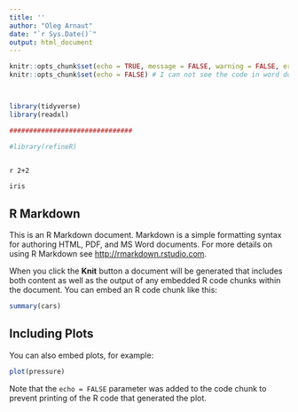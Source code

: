 ```yaml
---
title: ''
author: "Oleg Arnaut"
date: "`r Sys.Date()`"
output: html_document
---
```


```r

knitr::opts_chunk$set(echo = TRUE, message = FALSE, warning = FALSE, error = FALSE, cache = TRUE) # I can see the code in word documents
knitr::opts_chunk$set(echo = FALSE) # I can not see the code in word documents



library(tidyverse)
library(readxl)

###############################

#library(refineR)



```


`r 2+2`


```r

iris

```


## R Markdown

This is an R Markdown document. Markdown is a simple formatting syntax for authoring HTML, PDF, and MS Word documents. For more details on using R Markdown see <http://rmarkdown.rstudio.com>.

When you click the **Knit** button a document will be generated that includes both content as well as the output of any embedded R code chunks within the document. You can embed an R code chunk like this:

```r
summary(cars)
```

## Including Plots

You can also embed plots, for example:

```r
plot(pressure)
```

Note that the `echo = FALSE` parameter was added to the code chunk to prevent printing of the R code that generated the plot.
